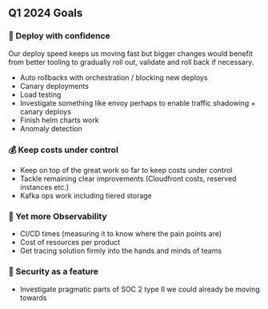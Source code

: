 ## Q1 2024 Goals

### 💪 Deploy with confidence
Our deploy speed keeps us moving fast but bigger changes would benefit from better tooling to gradually roll out, validate and roll back if necessary.

- Auto rollbacks with orchestration / blocking new deploys
- Canary deployments
- Load testing
- Investigate something like envoy perhaps to enable traffic shadowing + canary deploys
- Finish helm charts work
- Anomaly detection

### 💰 Keep costs under control
- Keep on top of the great work so far to keep costs under control
- Tackle remaining clear improvements (Cloudfront costs, reserved instances etc.)
- Kafka ops work including tiered storage

### 👀 Yet more Observability  
- CI/CD times (measuring it to know where the pain points are)
- Cost of resources per product 
- Get tracing solution firmly into the hands and minds of teams

### 🎯 Security as a feature
- Investigate pragmatic parts of SOC 2 type II we could already be moving towards

